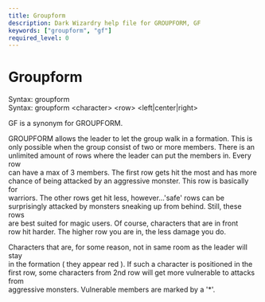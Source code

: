 ```yaml
---
title: Groupform
description: Dark Wizardry help file for GROUPFORM, GF
keywords: ["groupform", "gf"]
required_level: 0
---
```


# Groupform

Syntax: groupform  
Syntax: groupform \<character\> \<row\> \<left|center|right\>  

GF is a synonym for GROUPFORM.  

GROUPFORM allows the leader to let the group walk in a formation.  This is  
only possible when the group consist of two or more members.  There is an  
unlimited amount of rows where the leader can put the members in.  Every row  
can have a max of 3 members.  The first row gets hit the most and has more  
chance of being attacked by an aggressive monster.  This row is basically for  
warriors.  The other rows get hit less, however...'safe' rows can be  
surprisingly attacked by monsters sneaking up from behind.  Still, these rows  
are best suited for magic users.  Of course, characters that are in front  
row hit harder.  The higher row you are in, the less damage you do.  

Characters that are, for some reason, not in same room as the leader will stay  
in the formation ( they appear red ).  If such a character is positioned in the  
first row, some characters from 2nd row will get more vulnerable to attacks from  
aggressive monsters.  Vulnerable members are marked by a '*'.